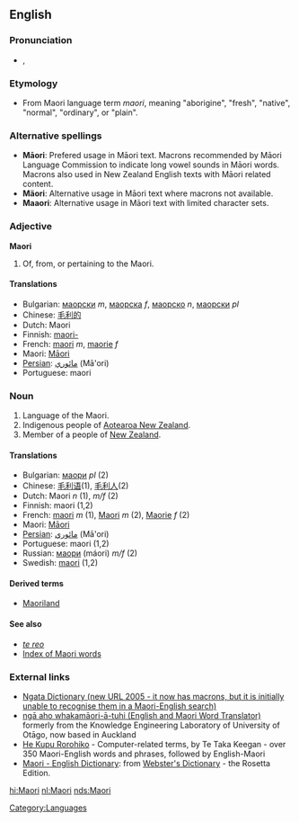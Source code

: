 {{interwiktionary|code=mi}}
==English==
{{wikipedia}}

===Pronunciation===
* {{IPA|/ˈmaʊri/}}, {{SAMPA|/"maUri/}}

===Etymology===
*From Maori language term ''maori'', meaning "aborigine", "fresh", "native", "normal", "ordinary", or "plain".

===Alternative spellings===
*'''Māori''': Prefered usage in Māori text. Macrons recommended by Māori Language Commission to indicate long vowel sounds in Māori words. Macrons also used in New Zealand English texts with Māori related content.
*'''Mäori''': Alternative usage in Māori text where macrons not available.
*'''Maaori''': Alternative usage in Māori text with limited character sets.

===Adjective===
'''Maori'''

# Of, from, or pertaining to the Maori.

====Translations====
*Bulgarian: [[маорски]] ''m'', [[маорска]] ''f'', [[маорско]] ''n'', [[маорски]] ''pl''
*Chinese: [[毛利的]]<!-- isn't "的" a separate particle - not part of a word? -->
*Dutch: Maori
*Finnish: [[maori-]]
*French: [[maori]] ''m'', [[maorie]] ''f''
*Maori: [[Māori]]
*[[Persian]]: [[مائوري]] (Mā'ori)
*Portuguese: maori

===Noun===
{{en-noun|s|-}} <!-- is Maori also its own plural sometimes? -->

# Language of the Maori.
# Indigenous people of [[Aotearoa New Zealand]].
# Member of a people of [[New Zealand]].

====Translations====
{{rfc-trans}}
*Bulgarian: [[маори]] ''pl'' (2)
*Chinese: [[毛利语]](1), [[毛利人]](2)
*Dutch: Maori ''n'' (1), ''m/f'' (2)
*Finnish: maori (1,2)
*French: [[maori]] ''m'' (1), [[Maori]] ''m'' (2), [[Maorie]] ''f'' (2)
*Maori: [[Māori]]
*[[Persian]]: [[مائوري]] (Mā'ori)
*Portuguese: maori (1,2)
*Russian: [[маори]] (máori) ''m/f'' (2)
*Swedish: [[maori]] (1,2)

====Derived terms====
*[[Maoriland]]

====See also====
*''[[te reo]]''
*[[Wiktionary:Maori_index|Index of Maori words]]

===External links===
*[http://www.learningmedia.co.nz/nz/online/ngata/ Ngata Dictionary (new URL 2005 - it now has macrons, but it is initially unable to recognise them in a Maori-English search)] <!-- Robin wrote to Learning Media about it a second time on 25 May -->
*[http://translator.kedri.info ngā aho whakamāori-ā-tuhi (English and Maori Word Translator)] formerly from the Knowledge Engineering Laboratory of University of Otāgo, now based in Auckland 
*[http://www.cs.waikato.ac.nz/~tetaka/kupurorohiko.htm He Kupu Rorohiko] - Computer-related terms, by Te Taka Keegan - over 350 Maori-English words and phrases, followed by English-Maori
*[http://www.websters-online-dictionary.org/definition/Maori-english/ Maori - English Dictionary]: from [http://www.websters-online-dictionary.org/ Webster's Dictionary] - the Rosetta Edition.

[[Category:Languages]]

[[hi:Maori]]
[[nl:Maori]]
[[nds:Maori]]